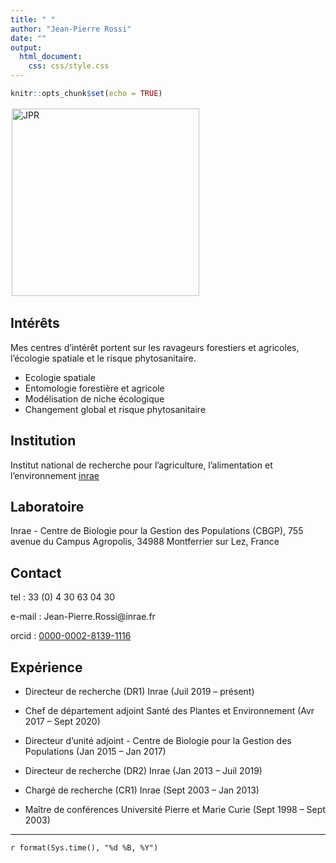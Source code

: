 ```yaml
---
title: " "
author: "Jean-Pierre Rossi"
date: ""
output:
  html_document:
    css: css/style.css
---
```


```r
knitr::opts_chunk$set(echo = TRUE)
```

<!-- <img src="files/pic2.jpg" style="width:30%"> -->

<!-- <div class="imageflottanteD" style="height=377px ; width=200px"> -->
<div class="imageflottanteD" style="height=500px ; width=200px">
<img src="files/pic2c.png" title="JPR" alt= "JPR" width=300 style="padding:1px;border:thin solid white" >
<br />
<legen></legen>
</div>

## Intérêts

Mes centres d'intérêt portent sur les ravageurs forestiers et agricoles, l'écologie spatiale et le risque phytosanitaire.

- Ecologie spatiale
- Entomologie forestière et agricole
- Modélisation de niche écologique
- Changement global et risque phytosanitaire

## Institution

Institut national de recherche pour l’agriculture, l’alimentation et l’environnement <a href="https://www.inrae.fr/">inrae</a>

## Laboratoire

Inrae - Centre de Biologie pour la Gestion des Populations (CBGP), 755 avenue du Campus Agropolis, 34988 Montferrier sur Lez, France

## Contact

tel : 33 (0) 4 30 63 04 30

e-mail : Jean-Pierre.Rossi@inrae.fr

orcid : [0000-0002-8139-1116](https://orcid.org/0000-0002-8139-1116)

## Expérience

- Directeur de recherche (DR1) Inrae (Juil 2019 – présent)

- Chef de département adjoint Santé des Plantes et Environnement (Avr 2017 – Sept 2020)

- Directeur d'unité adjoint - Centre de Biologie pour la Gestion des Populations (Jan 2015 – Jan 2017)

- Directeur de recherche (DR2) Inrae (Jan 2013 – Juil 2019)

- Chargé de recherche (CR1) Inrae (Sept 2003 – Jan 2013)

- Maître de conférences Université Pierre et Marie Curie (Sept 1998 – Sept 2003)

---
`r format(Sys.time(), "%d %B, %Y")`

